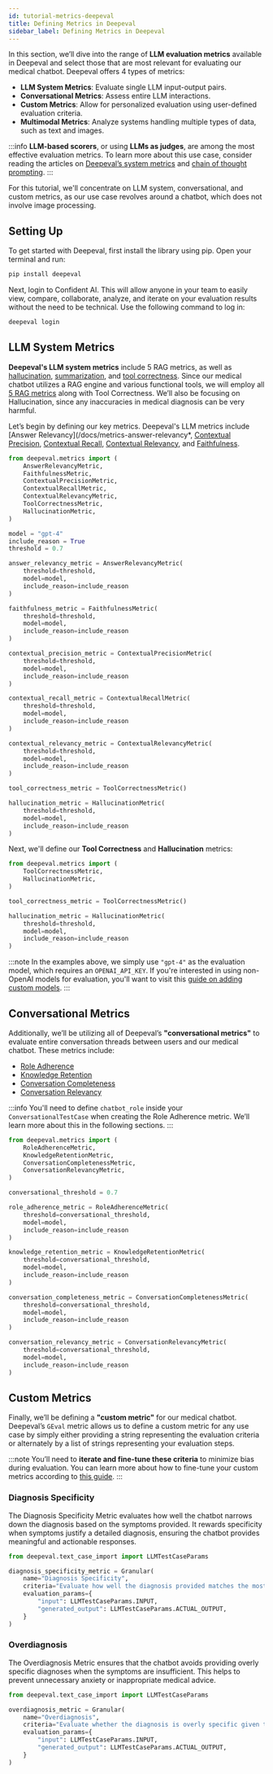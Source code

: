 ```yaml
---
id: tutorial-metrics-deepeval
title: Defining Metrics in Deepeval
sidebar_label: Defining Metrics in Deepeval
---
```


In this section, we’ll dive into the range of **LLM evaluation metrics** available in Deepeval and select those that are most relevant for evaluating our medical chatbot. Deepeval offers 4 types of metrics:

- **LLM System Metrics**: Evaluate single LLM input-output pairs.
- **Conversational Metrics**: Assess entire LLM interactions.
- **Custom Metrics**: Allow for personalized evaluation using user-defined evaluation criteria.
- **Multimodal Metrics**: Analyze systems handling multiple types of data, such as text and images.

:::info
**LLM-based scorers**, or using **LLMs as judges**, are among the most effective evaluation metrics. To learn more about this use case, consider reading the articles on [Deepeval’s system metrics](https://www.confident-ai.com) and [chain of thought prompting](https://www.confident-ai.com).
:::

For this tutorial, we'll concentrate on LLM system, conversational, and custom metrics, as our use case revolves around a chatbot, which does not involve image processing.

## Setting Up

To get started with Deepeval, first install the library using pip. Open your terminal and run:

```bash
pip install deepeval
```

Next, login to Confident AI. This will allow anyone in your team to easily view, compare, collaborate, analyze, and iterate on your evaluation results without the need to be technical. Use the following command to log in:

```bash
deepeval login
```

## LLM System Metrics

**Deepeval's LLM system metrics** include 5 RAG metrics, as well as [hallucination](/docs/metrics-hallucination), [summarization](/docs/metrics-summarization), and [tool correctness](/docs/metrics-tool-correctness). Since our medical chatbot utilizes a RAG engine and various functional tools, we will employ all [5 RAG metrics](/guides/guides-rag-evaluation) along with Tool Correctness. We’ll also be focusing on Hallucination, since any inaccuracies in medical diagnosis can be very harmful.

Let’s begin by defining our key metrics. Deepeval's LLM metrics include [Answer Relevancy](/docs/metrics-answer-relevancy\*, [Contextual Precision](/docs/metrics-contextual-precision), [Contextual Recall](/docs/metrics-contextual-recall), [Contextual Relevancy](/docs/metrics-contextual-relevancy), and [Faithfulness](/docs/metrics-faithfulness).

```python
from deepeval.metrics import (
    AnswerRelevancyMetric,
    FaithfulnessMetric,
    ContextualPrecisionMetric,
    ContextualRecallMetric,
    ContextualRelevancyMetric,
    ToolCorrectnessMetric,
    HallucinationMetric,
)

model = "gpt-4"
include_reason = True
threshold = 0.7

answer_relevancy_metric = AnswerRelevancyMetric(
    threshold=threshold,
    model=model,
    include_reason=include_reason
)

faithfulness_metric = FaithfulnessMetric(
    threshold=threshold,
    model=model,
    include_reason=include_reason
)

contextual_precision_metric = ContextualPrecisionMetric(
    threshold=threshold,
    model=model,
    include_reason=include_reason
)

contextual_recall_metric = ContextualRecallMetric(
    threshold=threshold,
    model=model,
    include_reason=include_reason
)

contextual_relevancy_metric = ContextualRelevancyMetric(
    threshold=threshold,
    model=model,
    include_reason=include_reason
)

tool_correctness_metric = ToolCorrectnessMetric()

hallucination_metric = HallucinationMetric(
    threshold=threshold,
    model=model,
    include_reason=include_reason
)
```

Next, we'll define our **Tool Correctness** and **Hallucination** metrics:

```python
from deepeval.metrics import (
    ToolCorrectnessMetric,
    HallucinationMetric,
)

tool_correctness_metric = ToolCorrectnessMetric()

hallucination_metric = HallucinationMetric(
    threshold=threshold,
    model=model,
    include_reason=include_reason
)
```

:::note
In the examples above, we simply use `"gpt-4"` as the evaluation model, which requires an `OPENAI_API_KEY`. If you're interested in using non-OpenAI models for evaluation, you'll want to visit this [guide on adding custom models](/guides/guides-using-custom-llms).
:::

## Conversational Metrics

Additionally, we’ll be utilizing all of Deepeval’s **"conversational metrics"** to evaluate entire conversation threads between users and our medical chatbot. These metrics include:

- [Role Adherence](/docs/metrics-role-adherence)
- [Knowledge Retention](/docs/metrics-knowledge-retention)
- [Conversation Completeness](/docs/metrics-conversation-completeness)
- [Conversation Relevancy](/docs/metrics-conversation-relevancy)

:::info
You'll need to define `chatbot_role` inside your `ConversationalTestCase` when creating the Role Adherence metric. We’ll learn more about this in the following sections.
:::

```python
from deepeval.metrics import (
    RoleAdherenceMetric,
    KnowledgeRetentionMetric,
    ConversationCompletenessMetric,
    ConversationRelevancyMetric,
)

conversational_threshold = 0.7

role_adherence_metric = RoleAdherenceMetric(
    threshold=conversational_threshold,
    model=model,
    include_reason=include_reason
)

knowledge_retention_metric = KnowledgeRetentionMetric(
    threshold=conversational_threshold,
    model=model,
    include_reason=include_reason
)

conversation_completeness_metric = ConversationCompletenessMetric(
    threshold=conversational_threshold,
    model=model,
    include_reason=include_reason
)

conversation_relevancy_metric = ConversationRelevancyMetric(
    threshold=conversational_threshold,
    model=model,
    include_reason=include_reason
)
```

## Custom Metrics

Finally, we’ll be defining a **"custom metric"** for our medical chatbot. Deepeval’s `GEval` metric allows us to define a custom metric for any use case by simply either providing a string representing the evaluation criteria or alternately by a list of strings representing your evaluation steps.

:::note
You’ll need to **iterate and fine-tune these criteria** to minimize bias during evaluation. You can learn more about how to fine-tune your custom metrics according to [this guide](/guides/guides-answer-correctness-metric).
:::

### Diagnosis Specificity

The Diagnosis Specificity Metric evaluates how well the chatbot narrows down the diagnosis based on the symptoms provided. It rewards specificity when symptoms justify a detailed diagnosis, ensuring the chatbot provides meaningful and actionable responses.

```python
from deepeval.text_case_import import LLMTestCaseParams

diagnosis_specificity_metric = Granular(
    name="Diagnosis Specificity",
    criteria="Evaluate how well the diagnosis provided matches the most specific and accurate diagnosis based on the given symptoms.",
    evaluation_params={
        "input": LLMTestCaseParams.INPUT,
        "generated_output": LLMTestCaseParams.ACTUAL_OUTPUT,
    }
)
```

### Overdiagnosis

The Overdiagnosis Metric ensures that the chatbot avoids providing overly specific diagnoses when the symptoms are insufficient. This helps to prevent unnecessary anxiety or inappropriate medical advice.

```python
from deepeval.text_case_import import LLMTestCaseParams

overdiagnosis_metric = Granular(
    name="Overdiagnosis",
    criteria="Evaluate whether the diagnosis is overly specific given the symptoms, avoiding unnecessary precision that could lead to overdiagnosis.",
    evaluation_params={
        "input": LLMTestCaseParams.INPUT,
        "generated_output": LLMTestCaseParams.ACTUAL_OUTPUT,
    }
)
```
